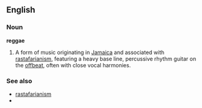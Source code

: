 ==English==

===Noun===
'''reggae'''

# {{cattag|Music}} A form of music originating in [[Jamaica]] and associated with [[rastafarianism]], featuring a heavy base line, percussive rhythm guitar on the [[offbeat]], often with close vocal harmonies.

===See also===
*[[rastafarianism]]
*{{pedialite}}